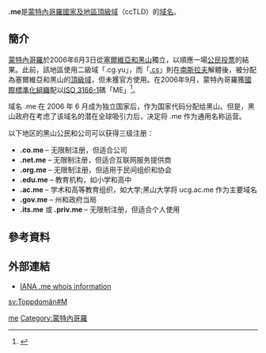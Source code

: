 {{noteTA
|1=zh-hans:黑山;zh-hk:黑山;zh-tw:蒙特內哥羅;
}}
{{expand|time=2014-07-05T07:12:04+00:00}}
'''.me'''是[[蒙特內哥羅|蒙特內哥羅]][[國家及地區頂級域|國家及地區頂級域]]（ccTLD）的[[域名|域名]]。

== 簡介 ==
[[蒙特內哥羅|蒙特內哥羅]]於2006年6月3日從[[塞爾維亞和黑山|塞爾維亞和黑山]]獨立，以順應一場[[2006年黑山獨立公民投票|公民投票]]的結果。此前，該地區使用二級域「.cg.yu」，而「[[.cs|.cs]]」則在[[南斯拉夫|南斯拉夫]]解體後，被分配為塞爾維亞和黑山的[[頂級域|頂級域]]，但未獲官方使用。在2006年9月，蒙特內哥羅獲[[國際標準化組織|國際標準化組織]]配以[[ISO_3166-1|ISO 3166-1]]碼「ME」<ref>{{cite web |url=http://www.iso.org/iso/newsletter_v-12_serbia_montenegro.pdf |title=ISO 3166 Maintenance Agency - Newsletter V-12 |date=26 September 2006 |archiveurl=https://web.archive.org/web/20120119120338/http://www.iso.org/iso/newsletter_v-12_serbia_montenegro.pdf |archivedate=2012-01-19 |deadurl=yes |accessdate=2014-08-06 }}</ref>。

域名 .me 在 2006 年 6 月成为独立国家后，作为国家代码分配给黑山。但是，黑山政府在考虑了该域名的潜在全球吸引力后，决定将 .me 作为通用名称运营。

以下地区的黑山公民和公司可以获得三级注册：

* '''.co.me''' – 无限制注册，但适合公司
* '''.net.me''' – 无限制注册，但适合互联网服务提供商
* '''.org.me''' – 无限制注册，但适用于民间组织和协会
* '''.edu.me''' – 教育机构，如小学和高中
* '''.ac.me''' – 学术和高等教育组织，如大学;黑山大学将 ucg.ac.me 作为主要域名
* '''.gov.me''' – 州和政府当局
* '''.its.me''' 或 '''.priv.me''' – 无限制注册，但适合个人使用

== 參考資料 ==
{{reflist}}

== 外部連結 ==
* [http://www.iana.org/root-whois/me.htm IANA .me whois information]{{Wayback|url=http://www.iana.org/root-whois/me.htm |date=20071011004821 }}


{{CcTLD}}

[[Category:國家及地區頂級域|me]]
[[Category:蒙特內哥羅|Category:蒙特內哥羅]]

[[sv:Toppdomän#M|sv:Toppdomän#M]]
